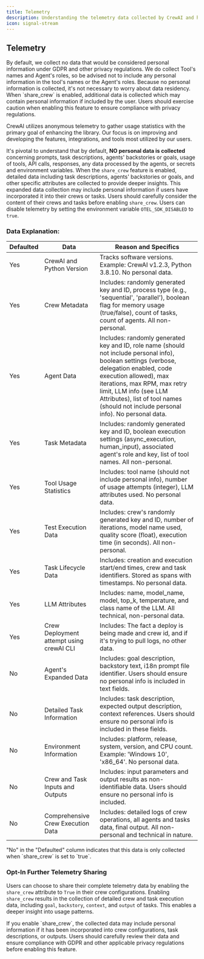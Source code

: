 ```yaml
---
title: Telemetry
description: Understanding the telemetry data collected by CrewAI and how it contributes to the enhancement of the library.
icon: signal-stream
---
```


## Telemetry

<Note>
    By default, we collect no data that would be considered personal information under GDPR and other privacy regulations.
    We do collect Tool's names and Agent's roles, so be advised not to include any personal information in the tool's names or the Agent's roles.
	Because no personal information is collected, it's not necessary to worry about data residency.
	When `share_crew` is enabled, additional data is collected which may contain personal information if included by the user. 
    Users should exercise caution when enabling this feature to ensure compliance with privacy regulations.
</Note>

CrewAI utilizes anonymous telemetry to gather usage statistics with the primary goal of enhancing the library. 
Our focus is on improving and developing the features, integrations, and tools most utilized by our users.

It's pivotal to understand that by default, **NO personal data is collected** concerning prompts, task descriptions, agents' backstories or goals, 
usage of tools, API calls, responses, any data processed by the agents, or secrets and environment variables.
When the `share_crew` feature is enabled, detailed data including task descriptions, agents' backstories or goals, and other specific attributes are collected 
to provide deeper insights. This expanded data collection may include personal information if users have incorporated it into their crews or tasks. 
Users should carefully consider the content of their crews and tasks before enabling `share_crew`. 
Users can disable telemetry by setting the environment variable `OTEL_SDK_DISABLED` to `true`.

### Data Explanation:
| Defaulted | Data                                      | Reason and Specifics                                                                                                       |
|-----------|-------------------------------------------|-----------------------------------------------------------------------------------------------------------------------------|
| Yes       | CrewAI and Python Version                 | Tracks software versions. Example: CrewAI v1.2.3, Python 3.8.10. No personal data. |
| Yes       | Crew Metadata | Includes: randomly generated key and ID, process type (e.g., 'sequential', 'parallel'), boolean flag for memory usage (true/false), count of tasks, count of agents. All non-personal. |
| Yes       | Agent Data | Includes: randomly generated key and ID, role name (should not include personal info), boolean settings (verbose, delegation enabled, code execution allowed), max iterations, max RPM, max retry limit, LLM info (see LLM Attributes), list of tool names (should not include personal info). No personal data. |
| Yes       | Task Metadata | Includes: randomly generated key and ID, boolean execution settings (async_execution, human_input), associated agent's role and key, list of tool names. All non-personal. |
| Yes       | Tool Usage Statistics | Includes: tool name (should not include personal info), number of usage attempts (integer), LLM attributes used. No personal data. |
| Yes       | Test Execution Data | Includes: crew's randomly generated key and ID, number of iterations, model name used, quality score (float), execution time (in seconds). All non-personal. |
| Yes       | Task Lifecycle Data | Includes: creation and execution start/end times, crew and task identifiers. Stored as spans with timestamps. No personal data. |
| Yes       | LLM Attributes | Includes: name, model_name, model, top_k, temperature, and class name of the LLM. All technical, non-personal data. |
| Yes       | Crew Deployment attempt using crewAI CLI | Includes: The fact a deploy is being made and crew id, and if it's trying to pull logs, no other data. |
| No        | Agent's Expanded Data | Includes: goal description, backstory text, i18n prompt file identifier. Users should ensure no personal info is included in text fields. |
| No        | Detailed Task Information | Includes: task description, expected output description, context references. Users should ensure no personal info is included in these fields. |
| No        | Environment Information | Includes: platform, release, system, version, and CPU count. Example: 'Windows 10', 'x86_64'. No personal data. |
| No        | Crew and Task Inputs and Outputs | Includes: input parameters and output results as non-identifiable data. Users should ensure no personal info is included. |
| No        | Comprehensive Crew Execution Data | Includes: detailed logs of crew operations, all agents and tasks data, final output. All non-personal and technical in nature. |

<Note>
    "No" in the "Defaulted" column indicates that this data is only collected when `share_crew` is set to `true`.
</Note>

### Opt-In Further Telemetry Sharing

Users can choose to share their complete telemetry data by enabling the `share_crew` attribute to `True` in their crew configurations. 
Enabling `share_crew` results in the collection of detailed crew and task execution data, including `goal`, `backstory`, `context`, and `output` of tasks. 
This enables a deeper insight into usage patterns.

<Warning>
    If you enable `share_crew`, the collected data may include personal information if it has been incorporated into crew configurations, task descriptions, or outputs. 
    Users should carefully review their data and ensure compliance with GDPR and other applicable privacy regulations before enabling this feature.
</Warning>
